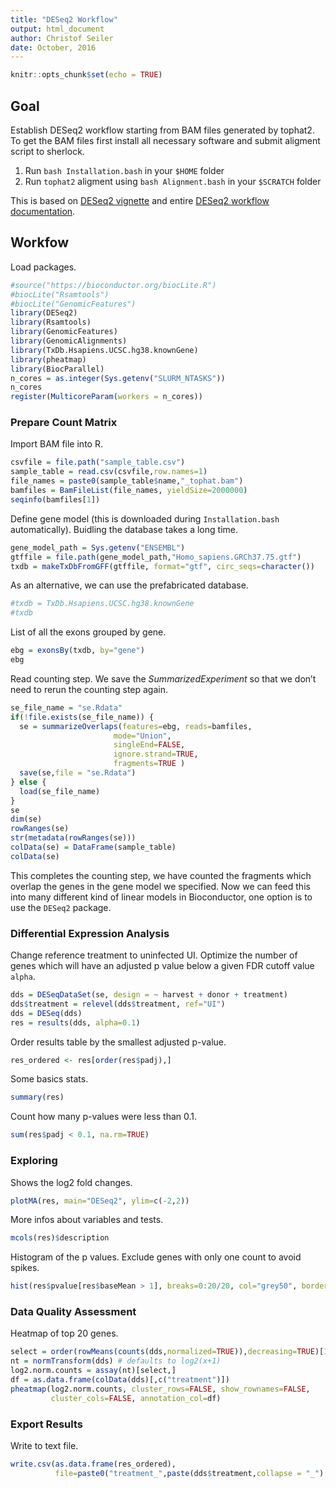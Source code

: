 ```yaml
---
title: "DESeq2 Workflow"
output: html_document
author: Christof Seiler
date: October, 2016
---
```


```r
knitr::opts_chunk$set(echo = TRUE)
```

## Goal

Establish DESeq2 workflow starting from BAM files generated by tophat2. 
To get the BAM files first install all necessary software and submit aligment script to sherlock. 

1. Run ``bash Installation.bash`` in your ``$HOME`` folder 
2. Run ``tophat2`` aligment using ``bash Alignment.bash`` in your ``$SCRATCH`` folder

This is based on [DESeq2 vignette](https://www.bioconductor.org/packages/devel/bioc/vignettes/DESeq2/inst/doc/DESeq2.pdf) and entire [DESeq2 workflow documentation](http://www.bioconductor.org/help/workflows/rnaseqGene/).

## Workfow

Load packages.

```r
#source("https://bioconductor.org/biocLite.R")
#biocLite("Rsamtools")
#biocLite("GenomicFeatures")
library(DESeq2)
library(Rsamtools)
library(GenomicFeatures)
library(GenomicAlignments)
library(TxDb.Hsapiens.UCSC.hg38.knownGene)
library(pheatmap)
library(BiocParallel)
n_cores = as.integer(Sys.getenv("SLURM_NTASKS"))
n_cores
register(MulticoreParam(workers = n_cores))
```

### Prepare Count Matrix

Import BAM file into R.

```r
csvfile = file.path("sample_table.csv")
sample_table = read.csv(csvfile,row.names=1)
file_names = paste0(sample_table$name,"_tophat.bam")
bamfiles = BamFileList(file_names, yieldSize=2000000)
seqinfo(bamfiles[1])
```

Define gene model (this is downloaded during ``Installation.bash`` automatically). Buidling the database takes a long time.

```r
gene_model_path = Sys.getenv("ENSEMBL")
gtffile = file.path(gene_model_path,"Homo_sapiens.GRCh37.75.gtf")
txdb = makeTxDbFromGFF(gtffile, format="gtf", circ_seqs=character())
```

As an alternative, we can use the prefabricated database.

```r
#txdb = TxDb.Hsapiens.UCSC.hg38.knownGene
#txdb
```

List of all the exons grouped by gene.

```r
ebg = exonsBy(txdb, by="gene")
ebg
```

Read counting step. We save the *SummarizedExperiment* so that we don't need to rerun the counting step again.

```r
se_file_name = "se.Rdata"
if(!file.exists(se_file_name)) {
  se = summarizeOverlaps(features=ebg, reads=bamfiles,
                       mode="Union",
                       singleEnd=FALSE,
                       ignore.strand=TRUE,
                       fragments=TRUE )
  save(se,file = "se.Rdata")
} else {
  load(se_file_name)
}
se
dim(se)
rowRanges(se)
str(metadata(rowRanges(se)))
colData(se) = DataFrame(sample_table)
colData(se)
```

This completes the counting step, we have counted the fragments which overlap the genes in the gene model we specified. Now we can feed this into many different kind of linear models in Bioconductor, one option is to use the ``DESeq2`` package.

### Differential Expression Analysis

Change reference treatment to uninfected UI. Optimize the number of genes which will have an adjusted p value below a given FDR cutoff value ``alpha``.

```r
dds = DESeqDataSet(se, design = ~ harvest + donor + treatment)
dds$treatment = relevel(dds$treatment, ref="UI")
dds = DESeq(dds)
res = results(dds, alpha=0.1)
```

Order results table by the smallest adjusted p-value.

```r
res_ordered <- res[order(res$padj),]
```

Some basics stats.

```r
summary(res)
```

Count how many p-values were less than 0.1.

```r
sum(res$padj < 0.1, na.rm=TRUE)
```

### Exploring

Shows the log2 fold changes.

```r
plotMA(res, main="DESeq2", ylim=c(-2,2))
```

More infos about variables and tests.

```r
mcols(res)$description
```

Histogram of the p values. Exclude genes with only one count to avoid spikes.

```r
hist(res$pvalue[res$baseMean > 1], breaks=0:20/20, col="grey50", border="white")
```

### Data Quality Assessment

Heatmap of top 20 genes.

```r
select = order(rowMeans(counts(dds,normalized=TRUE)),decreasing=TRUE)[1:20]
nt = normTransform(dds) # defaults to log2(x+1)
log2.norm.counts = assay(nt)[select,]
df = as.data.frame(colData(dds)[,c("treatment")])
pheatmap(log2.norm.counts, cluster_rows=FALSE, show_rownames=FALSE,
         cluster_cols=FALSE, annotation_col=df)
```

### Export Results

Write to text file.

```r
write.csv(as.data.frame(res_ordered),
          file=paste0("treatment_",paste(dds$treatment,collapse = "_"),"_results.csv"))
```
